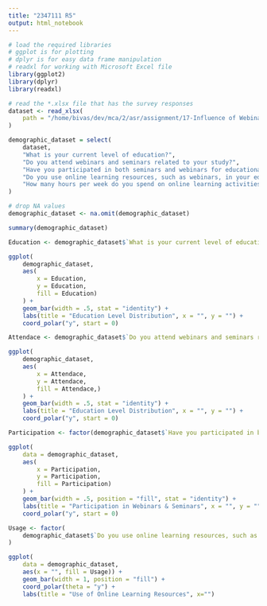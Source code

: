 ```yaml
---
title: "2347111 R5"
output: html_notebook
---
```


```r
# load the required libraries
# ggplot is for plotting
# dplyr is for easy data frame manipulation
# readxl for working with Microsoft Excel file
library(ggplot2)
library(dplyr)
library(readxl)

# read the *.xlsx file that has the survey responses
dataset <- read_xlsx(
    path = "/home/bivas/dev/mca/2/asr/assignment/17-Influence of Webinars and Seminars on Students’ Academic Performance.xlsx"
)

demographic_dataset = select(
    dataset,
    "What is your current level of education?",
    "Do you attend webinars and seminars related to your study?",
    "Have you participated in both seminars and webinars for educational purposes?",
    "Do you use online learning resources, such as webinars, in your education?",
    "How many hours per week do you spend on online learning activities, including webinars and seminars?"
)

# drop NA values
demographic_dataset <- na.omit(demographic_dataset)

summary(demographic_dataset)
```

```r
Education <- demographic_dataset$`What is your current level of education?`

ggplot(
    demographic_dataset,
    aes(
        x = Education,
        y = Education,
        fill = Education)
    ) +
    geom_bar(width = .5, stat = "identity") +
    labs(title = "Education Level Distribution", x = "", y = "") +
    coord_polar("y", start = 0)
```

```r
Attendace <- demographic_dataset$`Do you attend webinars and seminars related to your study?`

ggplot(
    demographic_dataset,
    aes(
        x = Attendace,
        y = Attendace,
        fill = Attendace,)
    ) +
    geom_bar(width = .5, stat = "identity") +
    labs(title = "Education Level Distribution", x = "", y = "") +
    coord_polar("y", start = 0)
```

```r
Participation <- factor(demographic_dataset$`Have you participated in both seminars and webinars for educational purposes?`)

ggplot(
    data = demographic_dataset,
    aes(
        x = Participation,
        y = Participation,
        fill = Participation)
    ) +
    geom_bar(width = .5, position = "fill", stat = "identity") +
    labs(title = "Participation in Webinars & Seminars", x = "", y = "") +
    coord_polar("y", start = 0)
```

```r
Usage <- factor(
    demographic_dataset$`Do you use online learning resources, such as webinars, in your education?`
)

ggplot(
    data = demographic_dataset,
    aes(x = "", fill = Usage)) +
    geom_bar(width = 1, position = "fill") +
    coord_polar(theta = "y") +
    labs(title = "Use of Online Learning Resources", x="")
```
